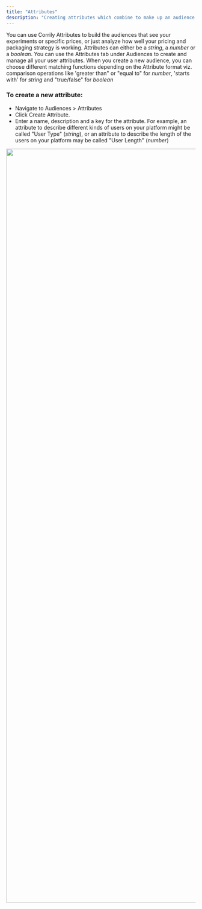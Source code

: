 ```yaml
---
title: "Attributes"
description: "Creating attributes which combine to make up an audience."
---
```


You can use Corrily Attributes to build the audiences that see your experiments or specific prices, or just analyze how well
your pricing and packaging strategy is working. Attributes can either be a *string*, a *number* or a *boolean*.
You can use the Attributes tab under Audiences to create and manage all your user attributes. When you create a new audience,
you can choose different matching functions depending on the Attribute format viz. comparison operations like
'greater than" or "equal to" for *number*, 'starts with' for *string* and "true/false" for *boolean*

<h3>To create a new attribute:</h3>

* Navigate to Audiences > Attributes
* Click Create Attribute.
* Enter a name, description and a key for the attribute. For example, an attribute to describe different kinds of users
on your platform might be called "User Type" (*string*), or an attribute to describe the length of the users on your platform
may be called "User Length" (*number*)

<img src="../img/Create_attribute.png" width ="2000" />